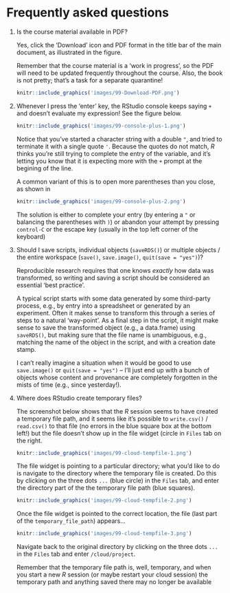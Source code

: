 # Frequently asked questions {-}

1. Is the course material available in PDF?

   Yes, click the 'Download' icon and PDF format in the title bar of the main document, as illustrated in the  figure.

   Remember that the course material is a 'work in progress', so the PDF will need to be updated frequently throughout the course. Also, the book is not pretty; that's a task for a separate quarantine!

    ```r
    knitr::include_graphics('images/99-Download-PDF.png')
    ```
    
1. Whenever I press the 'enter' key, the RStudio console keeps saying `+` and doesn't evaluate my expression! See the figure below.

    ```r
    knitr::include_graphics('images/99-console-plus-1.png')
    ```
    
   Notice that you've started a character string with a double `"`, and tried to terminate it with a single quote `'`. Because the quotes do not match, _R_ thinks you're still trying to complete the entry of the variable, and it's letting you know that it is expecting more with the `+` prompt at the begining of the line.
   
   A common variant of this is to open more parentheses than you close, as shown in 
   
    ```r
    knitr::include_graphics('images/99-console-plus-2.png')
    ```

   The solution is either to complete your entry (by entering a `"` or balancing the parentheses with `)`) or abandon your attempt by pressing `control-C` or the escape key (usually in the top left corner of the keyboard)
   
1. Should I save scripts, individual objects (`saveRDS()`) or multiple objects / the entire workspace (`save()`, `save.image()`, `quit(save = "yes")`)?

   Reproducible research requires that one knows _exactly_ how data was transformed, so writing and saving a script should be considered an essential 'best practice'.
  
   A typical script starts with some data generated by some third-party process, e.g., by entry into a spreadsheet or generated by an experiment. Often it makes sense to transform this through a series of steps to a natural 'way-point'. As a final step in the script, it might make sense to save the transformed object (e.g., a data.frame) using `saveRDS()`, but making sure that the file name is unambiguous, e.g., matching the name of the object in the script, and with a creation date stamp.
  
   I can't really imagine a situation when it would be good to use `save.image()` or `quit(save = "yes")` -- I'll just end up with a bunch of objects whose content and provenance are completely forgotten in the mists of time (e.g., since yesterday!).

1. Where does RStudio create temporary files? <div id="FAQ-cloud-tempfile"></div>

   The screenshot below shows that the _R_ session seems to have created a temporary file path, and it seems like it's possible to `write.csv()` / `read.csv()` to that file (no errors in the blue square box at the bottom left!) but the file doesn't show up in the file widget (circle in `Files` tab on the right.
   
      
    ```r
    knitr::include_graphics('images/99-cloud-tempfile-1.png')
    ```

    The file widget is pointing to a particular directory; what you'd like to do is navigate to the directory where the temporary file is created. Do this by clicking on the three dots `...` (blue circle) in the `Files` tab, and enter the directory part of the the temporary file path (blue squares).
      
    ```r
    knitr::include_graphics('images/99-cloud-tempfile-2.png')
    ```
    
    Once the file widget is pointed to the correct location, the file (last part of the `temporary_file_path`) appears...
      
    ```r
    knitr::include_graphics('images/99-cloud-tempfile-3.png')
    ```

   Navigate back to the original directory by clicking on the three dots `...` in the `Files` tab and enter `/cloud/project`.
   
   Remember that the temporary file path is, well, temporary, and when you start a new _R_ session (or maybe restart your cloud session) the temporary path and anything saved there may no longer be available
